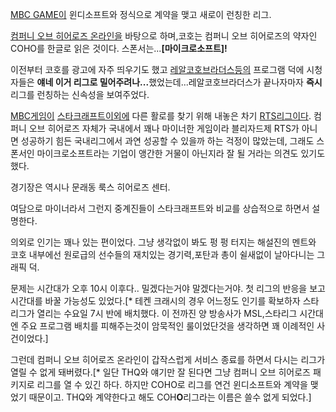 [[MBC GAME]]이 윈디소프트와 정식으로 계약을 맺고 새로이 런칭한 리그.

[[컴퍼니 오브 히어로즈 온라인]]을 바탕으로 하며,코호는 컴퍼니 오브 히어로즈의 약자인 COHO를 한글로 읽은 것이다. 스폰서는...'''[마이크로소프트]!'''

이전부터 코호를 광고에 자주 띄우기도 했고 [[레알코호브라더스]]등의 프로그램 덕에 시청자들은 '''얘네 이거 리그로 밀어주려나...'''했었는데...레알코호브라더스가 끝나자마자 '''즉시''' 리그를 런칭하는 신속성을 보여주었다.

[[MBC게임]]이 [[스타크래프트]]이외에 다른 활로를 찾기 위해 내놓은 차기 [[RTS]]리그이다. 컴퍼니 오브 히어로즈 자체가 국내에서 꽤나 마이너한 게임이라 블리자드제 RTS가 아니면 성공하기 힘든 국내리그에서 과연 성공할 수 있을까 하는 걱정이 많았는데, 그래도 스폰서인 마이크로소프트라는 기업이 앵간한 거물이 아닌지라 잘 될 거라는 의견도 있기도 했다.

경기장은 역시나 문래동 룩스 히어로즈 센터. 

여담으로 마이너라서 그런지 중계진들이 스타크래프트와 비교를 상습적으로 하면서 설명한다.

의외로 인기는 꽤나 있는 편이었다. 그냥 생각없이 봐도 펑 펑 터지는 해설진의 멘트와 코호 내부에선 원로급의 선수들의 재치있는 경기력,포탄과 총이 쉴새없이 날아다니는 그래픽 덕.

문제는 시간대가 오후 10시 이후다.. 밀겠다는거야 말겠다는거야. 첫 리그의 반응을 보고 시간대를 바꿀 가능성도 있었다.[* 테켄 크래시의 경우 어느정도 인기를 확보하자 스타리그가 열리는 수요일 7시 반에 배치했다. 이 전까진 양 방송사가 MSL,스타리그 시간대엔 주요 프로그램 배치를 피해주는것이 암묵적인 룰이었단것을 생각하면 꽤 이례적인 사건이었다.]

그런데 컴퍼니 오브 히어로즈 온라인이 갑작스럽게 서비스 종료를 하면서 다시는 리그가 열릴 수 없게 돼버렸다.[* 일단 THQ와 얘기만 잘 된다면 그냥 컴퍼니 오브 히어로즈 패키지로 리그를 열 수 있긴 하다. 하지만 COHO로 리그를 연건 윈디소프트와 계약을 맺었기 때문이고. THQ와 계약한다고 해도 COH'''O'''리그라는 이름은 쓸수 없게 되었다.]
